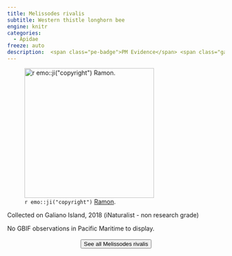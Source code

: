 ```yaml
---
title: Melissodes rivalis
subtitle: Western thistle longhorn bee
engine: knitr
categories:
  - Apidae
freeze: auto
description:  <span class="pe-badge">PM Evidence</span> <span class="gali-badge">Galiano</span>
---
```

![`r emo::ji("copyright")` [Ramon ](Ray Evans ).](https://inaturalist-open-data.s3.amazonaws.com/photos/307277301/large.jpg){height=300}

Collected on Galiano Island, 2018 (iNaturalist - non research grade)

No GBIF observations in Pacific Maritime to display.
<br><br>
<center>


<a href="https://inaturalist.ca/observations?place_id=any&subview=map&taxon_id=224868"><button type="button" class="btn btn-secondary">See all Melissodes rivalis <i class="fa-solid fa-arrow-up-right-from-square"></i> </button></a>
</center>
